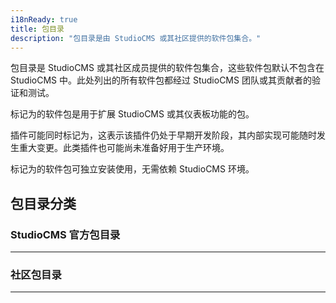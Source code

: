 ```yaml
---
i18nReady: true
title: 包目录
description: "包目录是由 StudioCMS 或其社区提供的软件包集合。"
---
```



包目录是 StudioCMS 或其社区成员提供的软件包集合，这些软件包默认不包含在 StudioCMS 中。此处列出的所有软件包都经过 StudioCMS 团队或其贡献者的验证和测试。

标记为<Badge text="插件" variant="tip"/>的软件包是用于扩展 StudioCMS 或其仪表板功能的包。

插件可能同时标记为<Badge text="实验性" variant="danger" />，这表示该插件仍处于早期开发阶段，其内部实现可能随时发生重大变更。此类插件也可能尚未准备好用于生产环境。

标记为<Badge text="公开可用" variant="caution"/>的软件包可独立安装使用，无需依赖 StudioCMS 环境。

## 包目录分类

### StudioCMS 官方包目录
---

<PackageCatalog catalog="studiocms" />

### 社区包目录
---

<PackageCatalog catalog="community" />